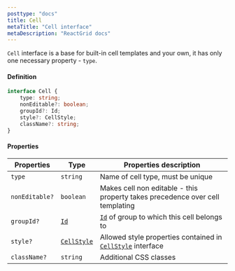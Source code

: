 ```yaml
---
posttype: "docs"
title: Cell
metaTitle: "Cell interface"
metaDescription: "ReactGrid docs"
---
```


`Cell` interface is a base for built-in cell templates and your own, it has only one necessary property - `type`.

#### Definition

```ts
interface Cell {
    type: string;
    nonEditable?: boolean;
    groupId?: Id;
    style?: CellStyle;
    className?: string;
}
```

#### Properties

| Properties     | Type                                                         | Properties description |
| -----------    | ---------                                                    | ---------- |
| `type`         | `string`                                                     | Name of cell type, must be unique |
| `nonEditable?` | `boolean`                                                    | Makes cell non editable - this property takes precedence over cell templating |
| `groupId?`     | [`Id`](/docs/3.1/7-api/1-types/4-id/)                        | [`Id`](/docs/3.1/7-api/1-types/4-id/) of group to which this cell belongs to |
| `style?`       | [`CellStyle`](/docs/3.1/7-api/0-interfaces/7-cell-style/)    | Allowed style properties contained in [`CellStyle`](/docs/3.1/7-api/0-interfaces/7-cell-style/) interface |
| `className?`   | `string`                                                     | Additional CSS classes |
